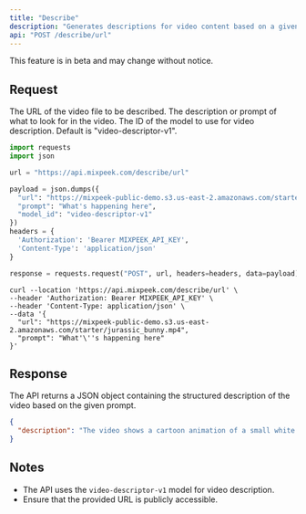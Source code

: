 ```yaml
---
title: "Describe"
description: "Generates descriptions for video content based on a given prompt and URL."
api: "POST /describe/url"
---
```


<Warning>This feature is in beta and may change without notice.</Warning>

## Request

<ParamField body="url" type="string" required>
  The URL of the video file to be described.
</ParamField>

<ParamField body="prompt" type="string" required>
  The description or prompt of what to look for in the video.
</ParamField>

<ParamField body="model_id" type="string" required>
  The ID of the model to use for video description. Default is
  "video-descriptor-v1".
</ParamField>

<RequestExample>

```python Python
import requests
import json

url = "https://api.mixpeek.com/describe/url"

payload = json.dumps({
  "url": "https://mixpeek-public-demo.s3.us-east-2.amazonaws.com/starter/jurassic_bunny.mp4",
  "prompt": "What's happening here",
  "model_id": "video-descriptor-v1"
})
headers = {
  'Authorization': 'Bearer MIXPEEK_API_KEY',
  'Content-Type': 'application/json'
}

response = requests.request("POST", url, headers=headers, data=payload)
```

```shell Shell
curl --location 'https://api.mixpeek.com/describe/url' \
--header 'Authorization: Bearer MIXPEEK_API_KEY' \
--header 'Content-Type: application/json' \
--data '{
  "url": "https://mixpeek-public-demo.s3.us-east-2.amazonaws.com/starter/jurassic_bunny.mp4",
  "prompt": "What'\''s happening here"
}'
```

</RequestExample>

## Response

The API returns a JSON object containing the structured description of the video based on the given prompt.

<ResponseExample>

```json JSON
{
  "description": "The video shows a cartoon animation of a small white rabbit hopping through a prehistoric landscape with large dinosaurs in the background."
}
```

</ResponseExample>

## Notes

- The API uses the `video-descriptor-v1` model for video description.
- Ensure that the provided URL is publicly accessible.
